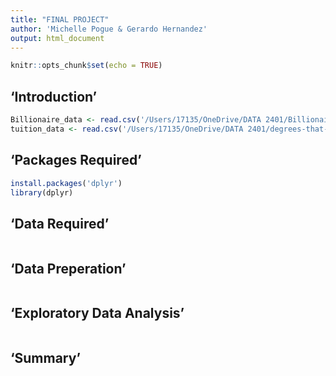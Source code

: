 ```yaml
---
title: "FINAL PROJECT"
author: 'Michelle Pogue & Gerardo Hernandez'
output: html_document
---
```


```r
knitr::opts_chunk$set(echo = TRUE)
```
## 'Introduction'


```r
Billionaire_data <- read.csv('/Users/17135/OneDrive/DATA 2401/Billionaire.csv', stringsAsFactors = F)
tuition_data <- read.csv('/Users/17135/OneDrive/DATA 2401/degrees-that-pay-back.csv', stringsAsFactors = F)
```

## 'Packages Required'


```r
install.packages('dplyr')
library(dplyr)

```

## 'Data Required'


```r


```

## 'Data Preperation'


```r


```

## 'Exploratory Data Analysis'


```r


```

## 'Summary'


```r


```


